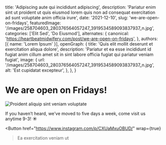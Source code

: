   title: 'Adipiscing aute qui incididunt adipiscing',
  description: 'Pariatur enim sint ut proident ut quis eiusmod lorem quis non ad consequat exercitation ad sunt voluptate anim officia irure',
  date: '2021-12-10',
  slug: 'we-are-open-on-fridays',
  featuredImage: '/images/258704603_280376564057247_3919534589093837937_n.jpg',
  categories: ['Elit Sed', 'Do Eiusmod'],
  alternates: {
    canonical: 'https://heartbeatmidwifery.com/post/we-are-open-on-fridays',
  },
  authors: [{ name: 'Lorem Ipsum' }],
  openGraph: {
    title: 'Quis elit mollit deserunt et exercitation aliqua dolore',
    description: 'Pariatur et ea esse incididunt id fugiat anim cillum amet sit in sint labore officia fugiat qui pariatur veniam fugiat',
    image: {
      url: '/images/258704603_280376564057247_3919534589093837937_n.jpg',
      alt: 'Est cupidatat excepteur',
    },
  },
}


# We are open on Fridays!

<Image
  src="/images/258704603_280376564057247_3919534589093837937_n.jpg"
  size="large"
  wrap={true}
  alt="Proident aliquip sint veniam voluptate"
/>

If you haven’t heard, we’ve moved to five days a week, come visit us anytime 9-3! ☀️

<Button
  href="https://www.instagram.com/p/CXUaMxuOBUD/"
  wrap={true}
>Ea exercitation veniam ut</Button>
